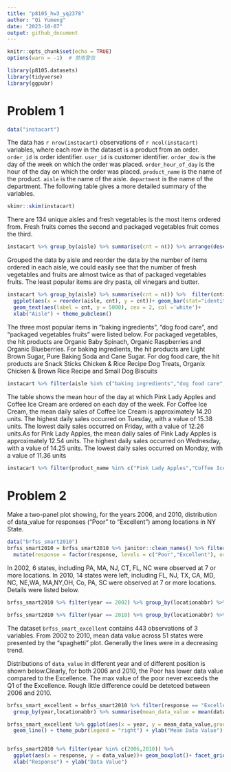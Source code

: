 ```yaml
---
title: "p8105_hw3_yq2378"
author: "Qi Yumeng"
date: "2023-10-07"
output: github_document
---
```


```r
knitr::opts_chunk$set(echo = TRUE)
options(warn = -1)  # 禁用警告
```

```r
library(p8105.datasets)
library(tidyverse)
library(ggpubr)
```
# Problem 1
```r
data("instacart")
```
The data has `r nrow(instacart)` observations of `r ncol(instacart)` variables, where each row in the dataset is a product from an order. `order_id` is order identifier. `user_id` is customer identifier. `order_dow` is the day of the week on which the order was placed. `order_hour_of_day` is the hour of the day on which the order was placed. `product_name` is the name of the product. `aisle` is the name of the aisle. `department` is the name of the department. The following table gives a more detailed summary of the variables. 
```r
skimr::skim(instacart) 
```
There are 134 unique aisles and fresh vegetables is the most items ordered from. Fresh fruits comes the second and packaged vegetables fruit comes the third.
```r
instacart %>% group_by(aisle) %>% summarise(cnt = n()) %>% arrange(desc(cnt))
```
Grouped the data by aisle and reorder the data by the number of items ordered in each aisle, we could easily see that the number of fresh vegetables and fruits are almost twice as that of packaged vegetables fruits. The least popular items are dry pasta, oil vinegars and butter.

```r
instacart %>% group_by(aisle) %>% summarise(cnt = n()) %>%  filter(cnt>10000) %>% 
  ggplot(aes(x = reorder(aisle, cnt), y = cnt))+ geom_bar(stat="identity") + coord_flip() +
  geom_text(aes(label = cnt, y = 5000), cex = 2, col ='white')+
  xlab("Aisle") + theme_pubclean()
```

The three most popular items in “baking ingredients”, “dog food care”, and “packaged vegetables fruits”
were listed below. For packaged vegetables, the hit products are Organic Baby Spinach, Organic Raspberries and Organic Blueberries. For baking ingredients, the hit products are Light Brown Sugar, 	Pure Baking Soda and Cane Sugar. For dog food care, the hit products are 	Snack Sticks Chicken & Rice Recipe Dog Treats, Organix Chicken & Brown Rice Recipe and Small Dog Biscuits
```r
instacart %>% filter(aisle %in% c("baking ingredients","dog food care","packaged vegetables fruits")) %>% group_by(aisle,product_name) %>% summarise(cnt = n()) %>% arrange(desc(cnt)) %>% slice(1:3)%>% arrange(desc(cnt))
```

The table shows the mean hour of the day at which Pink Lady Apples and Coffee Ice Cream are ordered on each day of the week. For Coffee Ice Cream, the mean daily sales of Coffee Ice Cream is approximately 14.20 units. The highest daily sales occurred on Tuesday, with a value of 15.38 units. The lowest daily sales occurred on Friday, with a value of 12.26 units.As for Pink Lady Apples, the mean daily sales of Pink Lady Apples is approximately 12.54 units. The highest daily sales occurred on Wednesday, with a value of 14.25 units. The lowest daily sales occurred on Monday, with a value of 11.36 units

```r
instacart %>% filter(product_name %in% c("Pink Lady Apples","Coffee Ice Cream")) %>% group_by(order_dow,product_name) %>% summarise(mean_order_hour_of_day = round(mean(order_hour_of_day),2)) %>% pivot_wider(names_from = order_dow,values_from = mean_order_hour_of_day) %>% rename(Sun = "0", Mon = "1", Tue = "2", Wed = "3", Thu = "4",Fri = "5", Sat = "6")
```



# Problem 2


Make a two-panel plot showing, for the years 2006, and 2010, distribution of data_value for responses (“Poor” to “Excellent”) among locations in NY State.

```r
data("brfss_smart2010")
brfss_smart2010 = brfss_smart2010 %>% janitor::clean_names() %>% filter(topic == 'Overall Health' & response %in% c("Poor", "Excellent")) %>% 
  mutate(response = factor(response, levels = c("Poor","Excellent"), ordered = TRUE))
```

In 2002, 6 states, including PA, MA, NJ, CT, FL, NC were observed at 7 or more locations. In 2010, 14 states were left, including FL, NJ, TX, CA, MD, NC, NE,WA, MA,NY,OH, Co, PA, SC were observed at 7 or more locations. Details were listed below.
```r
brfss_smart2010 %>% filter(year == 2002) %>% group_by(locationabbr) %>% summarise( cnt = n_distinct(locationdesc)) %>% arrange(desc(cnt))  %>% filter(cnt >= 7)

brfss_smart2010 %>% filter(year == 2010) %>% group_by(locationabbr) %>% summarise( cnt = n_distinct(locationdesc)) %>% arrange(desc(cnt))  %>% filter(cnt >= 7)
```
The dataset `brfss_smart_excellent` contains 443 observations of 3 variables. From 2002 to 2010, mean data value across 51 states were presented by the "spaghetti" plot. Generally the lines were in a decreasing trend.

Distributions of `data_value` in different year and of different position is shown below.Clearly, for both 2006 and 2010, the Poor has lower data value compared to the Excellence. The max value of the poor never exceeds the Q1 of the Excellence. Rough little difference could be detetced between 2006 and 2010.

```r
brfss_smart_excellent = brfss_smart2010 %>% filter(response == "Excellent") %>% 
  group_by(year,locationabbr) %>% summarise(mean_data_value = mean(data_value))

brfss_smart_excellent %>% ggplot(aes(x = year, y = mean_data_value,group = locationabbr,col = locationabbr)) + 
  geom_line() + theme_pubr(legend = "right") + ylab("Mean Data Value") + xlab("Year")


brfss_smart2010 %>% filter(year %in% c(2006,2010)) %>%
  ggplot(aes(x = response, y = data_value))+ geom_boxplot()+ facet_grid(cols = vars(year)) + theme_pubr() +
  xlab("Response") + ylab("Data Value")

```

